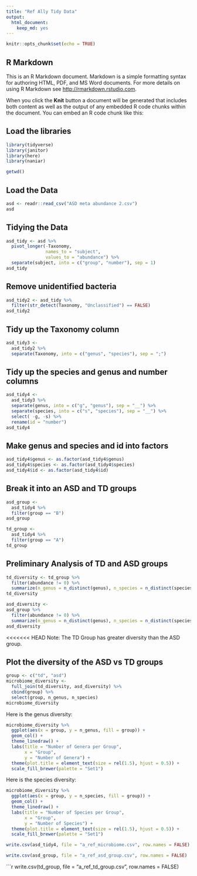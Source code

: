 ```yaml
---
title: "Ref Ally Tidy Data"
output: 
  html_document: 
    keep_md: yes
---
```


```r
knitr::opts_chunk$set(echo = TRUE)
```

## R Markdown

This is an R Markdown document. Markdown is a simple formatting syntax for authoring HTML, PDF, and MS Word documents. For more details on using R Markdown see <http://rmarkdown.rstudio.com>.

When you click the **Knit** button a document will be generated that includes both content as well as the output of any embedded R code chunks within the document. You can embed an R code chunk like this:

## Load the libraries
```r
library(tidyverse)
library(janitor)
library(here)
library(naniar)
``` 

```r
getwd()
```


## Load the Data
```r
asd <- readr::read_csv("ASD meta abundance 2.csv")
asd
```


## Tidying the Data
```r
asd_tidy <- asd %>% 
  pivot_longer(-Taxonomy, 
               names_to = "subject", 
               values_to = "abundance") %>% 
  separate(subject, into = c("group", "number"), sep = 1)
asd_tidy
```


## Remove unidentified bacteria
```r
asd_tidy2 <- asd_tidy %>% 
  filter(str_detect(Taxonomy, "Unclassified") == FALSE)
asd_tidy2
```

## Tidy up the Taxonomy column
```r
asd_tidy3 <- 
  asd_tidy2 %>% 
  separate(Taxonomy, into = c("genus", "species"), sep = ";")
```

## Tidy up the species and genus and number columns
```r
asd_tidy4 <-
  asd_tidy3 %>% 
  separate(genus, into = c("g", "genus"), sep = "__") %>% 
  separate(species, into = c("s", "species"), sep = "__") %>% 
  select( -g, -s) %>% 
  rename(id = "number")
asd_tidy4
```


## Make genus and species and id into factors
```r
asd_tidy4$genus <- as.factor(asd_tidy4$genus)
asd_tidy4$species <- as.factor(asd_tidy4$species)
asd_tidy4$id <- as.factor(asd_tidy4$id)
```


## Break it into an ASD and TD groups
```r
asd_group <-
  asd_tidy4 %>% 
  filter(group == "B")
asd_group
```

```r
td_group <-
  asd_tidy4 %>% 
  filter(group == "A")
td_group
```

## Preliminary Analysis of TD and ASD groups
```r
td_diversity <- td_group %>% 
  filter(abundance != 0) %>% 
  summarize(n_genus = n_distinct(genus), n_species = n_distinct(species))
td_diversity
```

```r
asd_diversity <-
asd_group %>% 
  filter(abundance != 0) %>% 
  summarize(n_genus = n_distinct(genus), n_species = n_distinct(species))
asd_diversity
```
<<<<<<< HEAD
Note: The TD Group has greater diversity than the ASD group. 

## Plot the diversity of the ASD vs TD groups
```r
group <- c("td", "asd")
microbiome_diversity <-
  full_join(td_diversity, asd_diversity) %>% 
  cbind(group) %>% 
  select(group, n_genus, n_species)
microbiome_diversity
```

Here is the genus diversity:
```r
microbiome_diversity %>% 
  ggplot(aes(x = group, y = n_genus, fill = group)) +
  geom_col() +
  theme_linedraw() +
  labs(title = "Number of Genera per Group",
       x = "Group",
       y = "Number of Genera") +
  theme(plot.title = element_text(size = rel(1.5), hjust = 0.5)) +
  scale_fill_brewer(palette = "Set1")
```

Here is the species diversity:
```r
microbiome_diversity %>% 
  ggplot(aes(x = group, y = n_species, fill = group)) +
  geom_col() +
  theme_linedraw() +
  labs(title = "Number of Species per Group",
       x = "Group",
       y = "Number of Species") +
  theme(plot.title = element_text(size = rel(1.5), hjust = 0.5)) +
  scale_fill_brewer(palette = "Set1")
```

```r
write.csv(asd_tidy4, file = "a_ref_microbiome.csv", row.names = FALSE)
```

```r
write.csv(asd_group, file = "a_ref_asd_group.csv", row.names = FALSE)
```

```r
write.csv(td_group, file = "a_ref_td_group.csv", row.names = FALSE)
